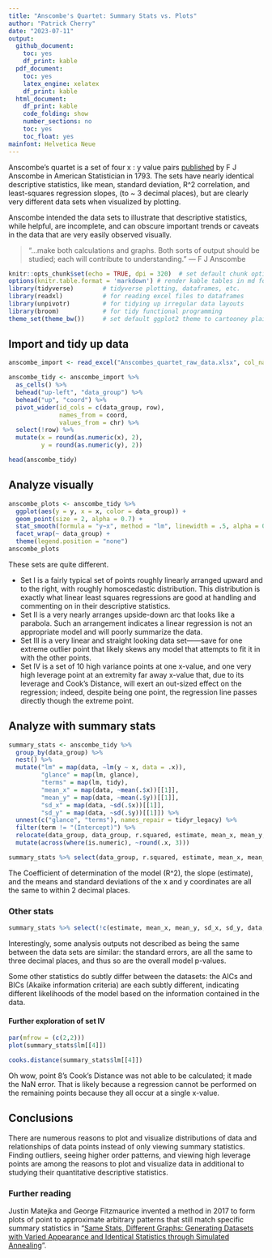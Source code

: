 ```yaml
---
title: "Anscombe's Quartet: Summary Stats vs. Plots"
author: "Patrick Cherry"
date: "2023-07-11"
output:
  github_document: 
    toc: yes
    df_print: kable
  pdf_document: 
    toc: yes
    latex_engine: xelatex
    df_print: kable
  html_document:
    df_print: kable
    code_folding: show
    number_sections: no
    toc: yes
    toc_float: yes
mainfont: Helvetica Neue
---
```

Anscombe's quartet is a set of four x : y value pairs [published](https://github.com/pdcherry/statistics/blob/main/code_and_data/anscombe1973.pdf) by F J Anscombe in American Statistician in 1793. The sets have nearly identical descriptive statistics, like mean, standard deviation, R^2 correlation, and least-squares regression slopes, (to ~ 3 decimal places), but are clearly very different data sets when visualized by plotting.

Anscombe intended the data sets to illustrate that descriptive statistics, while helpful, are incomplete, and can obscure important trends or caveats in the data that are very easily observed visually.

>"...make both calculations and graphs. Both sorts of output should be studied; each will contribute to understanding." — F J Anscombe

```r
knitr::opts_chunk$set(echo = TRUE, dpi = 320)  # set default chunk option to print the code
options(knitr.table.format = 'markdown') # render kable tables in md for github, comment out otherwise
library(tidyverse)        # tidyverse plotting, dataframes, etc.
library(readxl)           # for reading excel files to dataframes
library(unpivotr)         # for tidying up irregular data layouts
library(broom)            # for tidy functional programming
theme_set(theme_bw())     # set default ggplot2 theme to cartooney plain
```

## Import and tidy up data
```r
anscombe_import <- read_excel("Anscombes_quartet_raw_data.xlsx", col_names = FALSE)
```

```r
anscombe_tidy <- anscombe_import %>%
  as_cells() %>%
  behead("up-left", "data_group") %>%
  behead("up", "coord") %>%
  pivot_wider(id_cols = c(data_group, row),
              names_from = coord,
              values_from = chr) %>%
  select(!row) %>%
  mutate(x = round(as.numeric(x), 2),
         y = round(as.numeric(y), 2))

head(anscombe_tidy)
```

## Analyze visually
```r
anscombe_plots <- anscombe_tidy %>%
  ggplot(aes(y = y, x = x, color = data_group)) +
  geom_point(size = 2, alpha = 0.7) +
  stat_smooth(formula = "y~x", method = "lm", linewidth = .5, alpha = 0.25) +
  facet_wrap(~ data_group) +
  theme(legend.position = "none")
anscombe_plots
```

These sets are quite different.

  - Set I is a fairly typical set of points roughly linearly arranged upward and to the right, with roughly homoscedastic distribution. This distribution is exactly what linear least squares regressions are good at handling and commenting on in their descriptive statistics.
  - Set II is a very nearly arranges upside-down arc that looks like a parabola. Such an arrangement indicates a linear regression is not an appropriate model and will poorly summarize the data.
  - Set III is a very linear and straight looking data set——save for one extreme outlier point that likely skews any model that attempts to fit it in with the other points.
  - Set IV is a set of 10 high variance points at one x-value, and one very high leverage point at an extremity far away x-value that, due to its leverage and Cook's Distance, will exert an out-sized effect on the regression; indeed, despite being one point, the regression line passes directly though the extreme point.

## Analyze with summary stats
```r
summary_stats <- anscombe_tidy %>%
  group_by(data_group) %>%
  nest() %>%
  mutate("lm" = map(data, ~lm(y ~ x, data = .x)),
         "glance" = map(lm, glance),
         "terms" = map(lm, tidy),
         "mean_x" = map(data, ~mean(.$x))[[1]],
         "mean_y" = map(data, ~mean(.$y))[[1]],
         "sd_x" = map(data, ~sd(.$x))[[1]],
         "sd_y" = map(data, ~sd(.$y))[[1]]) %>%
  unnest(c("glance", "terms"), names_repair = tidyr_legacy) %>%
  filter(term != "(Intercept)") %>%
  relocate(data_group, data_group, r.squared, estimate, mean_x, mean_y, sd_x, sd_y, std.error, statistic1) %>%
  mutate(across(where(is.numeric), ~round(.x, 3)))

summary_stats %>% select(data_group, r.squared, estimate, mean_x, mean_y, sd_x, sd_y)
```

The Coefficient of determination of the model (R^2), the slope (estimate), and the means and standard deviations of the x and y coordinates are all the same to within 2 decimal places.

### Other stats
```r
summary_stats %>% select(!c(estimate, mean_x, mean_y, sd_x, sd_y, data, lm, adj.r.squared, df, term))
```

Interestingly, some analysis outputs not described as being the same between the data sets are similar: the standard errors, are all the same to three decimal places, and thus so are the overall model p-values.

Some other statistics do subtly differ between the datasets: the AICs and BICs (Akaike information criteria) are each subtly different, indicating different likelihoods of the model based on the information contained in the data. 

#### Further exploration of set IV
```r
par(mfrow = (c(2,2)))
plot(summary_stats$lm[[4]])
```

```r
cooks.distance(summary_stats$lm[[4]])
```

Oh wow, point 8's Cook's Distance was not able to be calculated; it made the NaN error. That is likely because a regression cannot be performed on the remaining points because they all occur at a single x-value.

## Conclusions
There are numerous reasons to plot and visualize distributions of data and relationships of data points instead of only viewing summary statistics. Finding outliers, seeing higher order patterns, and viewing high leverage points are among the reasons to plot and visualize data in additional to studying their quantitative descriptive statistics.

### Further reading
Justin Matejka and George Fitzmaurice invented a method in 2017 to form plots of point to approximate arbitrary patterns that still match specific summary statistics in "[Same Stats, Different Graphs: Generating Datasets with Varied Appearance and Identical Statistics through Simulated Annealing ](https://web.archive.org/web/20201004003855/https://www.autodesk.com/research/publications/same-stats-different-graphs)".
